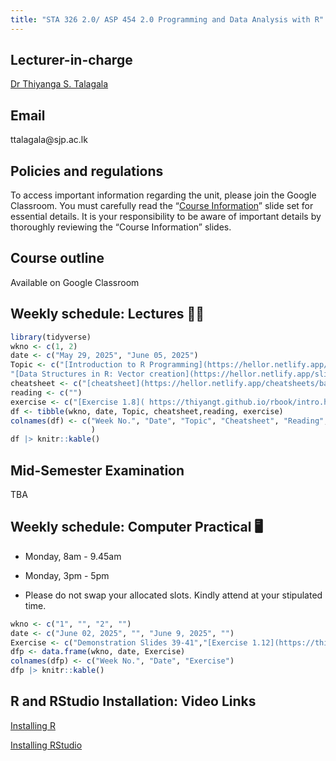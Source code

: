 ```yaml
---
title: "STA 326 2.0/ ASP 454 2.0 Programming and Data Analysis with R"
---
```


## Lecturer-in-charge

[Dr Thiyanga S. Talagala](https://thiyanga.netlify.app/)

## Email

ttalagala\@sjp.ac.lk

## Policies and regulations

To access important information regarding the unit, please join the Google Classroom. You must carefully read the “[Course Information](https://hellor.netlify.app/2021/week0onsite#1)” slide set for essential details. It is your responsibility to be aware of important details by thoroughly reviewing the “Course Information” slides.

## Course outline

Available on Google Classroom

## Weekly schedule: Lectures 👩‍🏫

```r
library(tidyverse)
wkno <- c(1, 2)
date <- c("May 29, 2025", "June 05, 2025")
Topic <- c("[Introduction to R Programming](https://hellor.netlify.app/2021/week1/l12021#1)", 
"[Data Structures in R: Vector creation](https://hellor.netlify.app/slides/l22021#1)")
cheatsheet <- c("[cheatsheet](https://hellor.netlify.app/cheatsheets/baser.pdf)", "")
reading <- c("")
exercise <- c("[Exercise 1.8]( https://thiyangt.github.io/rbook/intro.html)", "Exercise 2.6")
df <- tibble(wkno, date, Topic, cheatsheet,reading, exercise)
colnames(df) <- c("Week No.", "Date", "Topic", "Cheatsheet", "Reading", "Exercise"
                  )
df |> knitr::kable()
```

## Mid-Semester Examination

TBA

## Weekly schedule: Computer Practical 🖥️

-   Monday, 8am - 9.45am

-   Monday, 3pm - 5pm

- Please do not swap your allocated slots. Kindly attend at your stipulated time.

```r
wkno <- c("1", "", "2", "")
date <- c("June 02, 2025", "", "June 9, 2025", "")
Exercise <- c("Demonstration Slides 39-41","[Exercise 1.12](https://thiyangt.github.io/rbook/intro.html)", "[Exercise 2.6](https://thiyangt.github.io/rbook/chap2.html)", "[Exercise 2.10-i](https://thiyangt.github.io/rbook/chap2.html)")
dfp <- data.frame(wkno, date, Exercise)
colnames(dfp) <- c("Week No.", "Date", "Exercise")
dfp |> knitr::kable()

```

## R and RStudio Installation: Video Links

[Installing R](https://www.youtube.com/watch?v=aRwxsAEoRzs&list=PL7Bw8wPdOZXlEVRbvYmP59SapfjfOy5pS&index=1)

[Installing RStudio](https://www.youtube.com/watch?v=Q1NRj2Dzdn0&t=18s)
